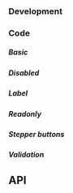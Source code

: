 
### Development

### Code

##### Basic

<NumberInputPlayground />

##### Disabled

<NumberInputDisabledPlayground />

##### Label

<NumberInputLabelPlayground />

##### Readonly

<NumberInputReadonlyPlayground />

##### Stepper buttons

<NumberInputStepperButtonPlayground />

##### Validation

<NumberInputValidationPlayground height="20rem" />

## API

<PropsApi />
